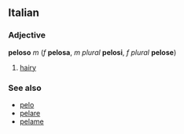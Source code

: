 ==Italian==
===Adjective===
'''peloso''' ''m'' (''f'' '''pelosa''', ''m plural'' '''pelosi''', ''f plural'' '''pelose''')

#[[hairy]]

===See also===
*[[pelo]]
*[[pelare]]
*[[pelame]]
